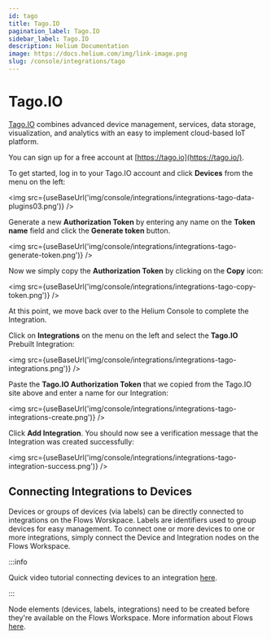 ```yaml
---
id: tago
title: Tago.IO
pagination_label: Tago.IO
sidebar_label: Tago.IO
description: Helium Documentation
image: https://docs.helium.com/img/link-image.png
slug: /console/integrations/tago
---
```


# Tago.IO


<LegacyContentBanner />

[Tago.IO](https://tago.io/) combines advanced device management, services, data storage,
visualization, and analytics with an easy to implement cloud-based IoT platform.

You can sign up for a free account at [https://tago.io](https://tago.io/).

To get started, log in to your Tago.IO account and click **Devices** from the menu on the left:

<img src={useBaseUrl('img/console/integrations/integrations-tago-data-plugins03.png')} />

Generate a new **Authorization Token** by entering any name on the **Token name** field and click
the **Generate token** button.

<img src={useBaseUrl('img/console/integrations/integrations-tago-generate-token.png')} />

Now we simply copy the **Authorization Token** by clicking on the **Copy** icon:

<img src={useBaseUrl('img/console/integrations/integrations-tago-copy-token.png')} />

At this point, we move back over to the Helium Console to complete the Integration.

Click on **Integrations** on the menu on the left and select the **Tago.IO** Prebuilt Integration:

<img src={useBaseUrl('img/console/integrations/integrations-tago-integrations.png')} />

Paste the **Tago.IO Authorization Token** that we copied from the Tago.IO site above and enter a
name for our Integration:

<img src={useBaseUrl('img/console/integrations/integrations-tago-integrations-create.png')} />

Click **Add Integration**. You should now see a verification message that the Integration was
created successfully:

<img src={useBaseUrl('img/console/integrations/integrations-tago-integration-success.png')} />

## Connecting Integrations to Devices

Devices or groups of devices (via labels) can be directly connected to integrations on the Flows
Worskpace. Labels are identifiers used to group devices for easy management. To connect one or more
devices to one or more integrations, simply connect the Device and Integration nodes on the Flows
Workspace.

:::info

Quick video tutorial connecting devices to an integration
[here](https://www.youtube.com/watch?v=lnERw1f7TGE).

:::

Node elements (devices, labels, integrations) need to be created before they're available on the
Flows Workspace. More information about Flows [here](/console/flows/).
